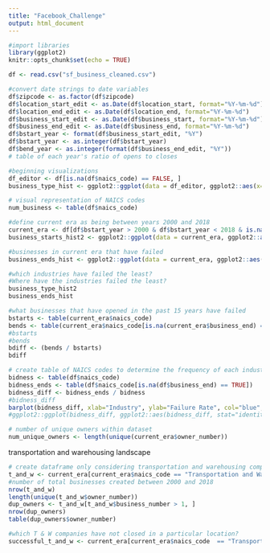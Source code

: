 ```yaml
---
title: "Facebook_Challenge"
output: html_document
---
```

```r
#import libraries
library(ggplot2)
knitr::opts_chunk$set(echo = TRUE)
```

```r
df <- read.csv("sf_business_cleaned.csv")
```

```r
#convert date strings to date variables
df$zipcode <- as.factor(df$zipcode)
df$location_start_edit <- as.Date(df$location_start, format="%Y-%m-%d")
df$location_end_edit <- as.Date(df$location_end, format="%Y-%m-%d")
df$business_start_edit <- as.Date(df$business_start, format="%Y-%m-%d")
df$business_end_edit <- as.Date(df$business_end, format="%Y-%m-%d")
df$bstart_year <- format(df$business_start_edit, "%Y")
df$bstart_year <- as.integer(df$bstart_year)
df$bend_year <- as.integer(format(df$business_end_edit, "%Y"))
# table of each year's ratio of opens to closes
```


```r
#beginning visualizations
df_editor <- df[is.na(df$naics_code) == FALSE, ]
business_type_hist <- ggplot2::ggplot(data = df_editor, ggplot2::aes(x=df_editor$bstart_year, fill=df_editor$naics_code), na.rm=TRUE) + ggplot2::geom_bar() + ggplot2::xlim(1965, 2017)
```

```r
# visual representation of NAICS codes
num_business <- table(df$naics_code)
```



```r
#define current era as being between years 2000 and 2018
current_era <- df[df$bstart_year > 2000 & df$bstart_year < 2018 & is.na(df$naics_code) == FALSE, ]
business_starts_hist2 <- ggplot2::ggplot(data = current_era, ggplot2::aes(x=current_era$bstart_year, fill=current_era$naics_code), na.rm=TRUE) + ggplot2::geom_bar() + ggplot2::xlim(2000, 2018)

#businesses in current era that have failed
business_ends_hist <- ggplot2::ggplot(data = current_era, ggplot2::aes(x=current_era$bend_year, fill=current_era$naics_code), na.rm=TRUE) + ggplot2::geom_bar() + ggplot2::xlim(2000, 2018)
```


```r
#which industries have failed the least?
#Where have the industries failed the least?
business_type_hist2
business_ends_hist
```


```r
#what businesses that have opened in the past 15 years have failed
bstarts <- table(current_era$naics_code)
bends <- table(current_era$naics_code[is.na(current_era$business_end) == TRUE])
#bstarts
#bends
bdiff <- (bends / bstarts)
bdiff
```


```r
# create table of NAICS codes to determine the frequency of each industry
bidness <- table(df$naics_code)
bidness_ends <- table(df$naics_code[is.na(df$business_end) == TRUE])
bidness_diff <- bidness_ends / bidness
#bidness_diff
barplot(bidness_diff, xlab="Industry", ylab="Failure Rate", col="blue", main="Business Failure Rate in Current Era")
#ggplot2::ggplot(bidness_diff, ggplot2::aes(bidness_diff, stat="identity")) + ggplot2::geom_bar()
```


```r
# number of unique owners within dataset
num_unique_owners <- length(unique(current_era$owner_number))
```
transportation and warehousing landscape
```r
# create dataframe only considering transportation and warehousing companies
t_and_w <- current_era[current_era$naics_code == "Transportation and Warehousing", ]
#number of total businesses created between 2000 and 2018
nrow(t_and_w)
length(unique(t_and_w$owner_number))
dup_owners <- t_and_w[t_and_w$business_number > 1, ]
nrow(dup_owners)
table(dup_owners$owner_number)
```


```r
#which T & W companies have not closed in a particular location?
successful_t_and_w <- current_era[current_era$naics_code  == "Transportation and Warehousing" & is.na(current_era$location_end) == FALSE, ]
```


